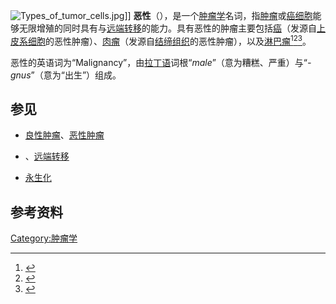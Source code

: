 [[File:Types_of_tumor_cells.jpg|thumb]]]]
'''恶性'''（{{lang|en|Malignancy}}），是一个[[肿瘤学|肿瘤学]]名词，指[[肿瘤|肿瘤]]或[[癌细胞|癌细胞]]能够无限增殖的同时具有{{link-en|癌浸润|cancer invasion}}与[[远端转移|远端转移]]的能力。具有恶性的肿瘤主要包括[[癌|癌]]（发源自[[上皮细胞|上皮系细胞]]的恶性肿瘤）、[[肉瘤|肉瘤]]（发源自[[结缔组织|结缔组织]]的恶性肿瘤），以及[[淋巴瘤|淋巴瘤]]<ref>{{cite web |title=malignancy |url=https://www.cancer.gov/publications/dictionaries/cancer-terms/def/malignancy |website=National Cancer Institute |accessdate=2020-07-22 |archive-date=2021-01-10 |archive-url=https://web.archive.org/web/20210110022218/https://www.cancer.gov/publications/dictionaries/cancer-terms/def/malignancy |dead-url=no }}</ref><ref>{{cite web |title=Malignancy |url=https://medlineplus.gov/ency/article/002253.htm |website=MedLinePlus |accessdate=2020-07-22 |archive-date=2021-03-19 |archive-url=https://web.archive.org/web/20210319182029/https://medlineplus.gov/ency/article/002253.htm |dead-url=no }}</ref><ref name="Skamene2012">{{cite book|author=Emil Skamene|title=Genetic Control of Natural Resistance to Infection and Malignancy|url=https://books.google.com/books?id=tsn3zb-wckQC&pg=PR19|year=2012|publisher=Elsevier|isbn=978-0-323-14439-1|page=19|access-date=2020-07-22|archive-date=2020-07-27|archive-url=https://web.archive.org/web/20200727100256/https://books.google.com/books?id=tsn3zb-wckQC&pg=PR19|dead-url=no}}</ref>。

恶性的英语词为“Malignancy”，由[[拉丁语|拉丁语]]词根“''male''”（意为糟糕、严重）与“''-gnus''”（意为“出生”）组成。

==参见==
*[[良性肿瘤|良性肿瘤]]、[[恶性肿瘤|恶性肿瘤]]
*{{link-en|癌浸润|cancer invasion}}、[[远端转移|远端转移]]
*[[永生化|永生化]]

==参考资料==
{{reflist}}
{{medicine-stub}}

[[Category:肿瘤学|Category:肿瘤学]]